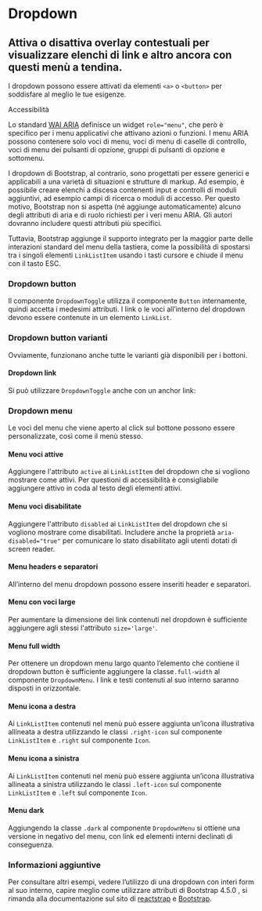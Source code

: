 
<Meta title="Documentazione/Componenti/Dropdown" of={Dropdown}/>

# Dropdown

## Attiva o disattiva overlay contestuali per visualizzare elenchi di link e altro ancora con questi menù a tendina.

I dropdown possono essere attivati da elementi `<a>` o `<button>` per soddisfare al meglio le tue esigenze.

<div className="docs">
    <Callout color="success" >
        <CalloutTitle>Accessibilità</CalloutTitle>
        <CalloutText>
            <p>Lo standard <a href="https://www.w3.org/TR/wai-aria/" target="_blank noreferrer">WAI ARIA</a> definisce un widget <code>role="menu"</code>, che però è specifico per i menu applicativi che attivano azioni o funzioni. I menu ARIA possono contenere solo voci di menu, voci di menu di caselle di controllo, voci di menu dei pulsanti di opzione, gruppi di pulsanti di opzione e sottomenu.</p>
            <p>I dropdown di Bootstrap, al contrario, sono progettati per essere generici e applicabili a una varietà di situazioni e strutture di markup. Ad esempio, è possibile creare elenchi a discesa contenenti input e controlli di moduli aggiuntivi, ad esempio campi di ricerca o moduli di accesso. Per questo motivo, Bootstrap non si aspetta (né aggiunge automaticamente) alcuno degli attributi di aria e di ruolo richiesti per i veri menu ARIA. Gli autori dovranno includere questi attributi più specifici.</p>
            <p>
            Tuttavia, Bootstrap aggiunge il supporto integrato per la maggior parte delle interazioni standard del menu della tastiera, come la possibilità di spostarsi tra i singoli elementi <code>LinkListItem</code> usando i tasti cursore e chiude il menu con il tasto ESC.</p>
        </CalloutText>
    </Callout>
</div>

### Dropdown button

Il componente `DropdownToggle` utilizza il componente `Button` internamente, quindi accetta i medesimi attributi. I link o le voci all’interno del dropdown devono essere contenute in un elemento `LinkList`.

<Preview>
    <Story id="componenti-dropdown--esempi" />
</Preview>

### Dropdown button varianti

Ovviamente, funzionano anche <LinkTo kind="documentazione-componenti-bottoni--page#varianti-di-colore">tutte le varianti</LinkTo> già disponibili per i bottoni.

<Preview>
    <Story id="componenti-dropdown--variante-bottoni" />
</Preview>

#### Dropdown link

Si può utilizzare `DropdownToggle` anche con un anchor link:

<Preview>
    <Story id="componenti-dropdown--link" />
</Preview>

### Dropdown menu

Le voci del menu che viene aperto al click sul bottone possono essere personalizzate, così come il menù stesso.

#### Menu voci attive

Aggiungere l'attributo `active` ai `LinkListItem` del dropdown che si vogliono mostrare come attivi. Per questioni di accessibilità è consigliabile aggiungere <span class="sr-only"> attivo</span> in coda al testo degli elementi attivi.

<Preview>
    <Story id="componenti-dropdown-dropdown-menu--menu-voci-attive" />
</Preview>

#### Menu voci disabilitate

Aggiungere l'attributo `disabled` ai `LinkListItem` del dropdown che si vogliono mostrare come disabilitati. Includere anche la proprietà `aria-disabled="true"` per comunicare lo stato disabilitato agli utenti dotati di screen reader.

<Preview>
    <Story id="componenti-dropdown-dropdown-menu--menu-voci-disabilitate" />
</Preview>

#### Menu headers e separatori

All’interno del menu dropdown possono essere inseriti header e separatori.

<Preview>
    <Story id="componenti-dropdown-dropdown-menu--menu-headers-e-separatori" />
</Preview>

#### Menu con voci large

Per aumentare la dimensione dei link contenuti nel dropdown è sufficiente aggiungere agli stessi l'attributo `size='large'`.

<Preview>
    <Story id="componenti-dropdown-dropdown-menu--menu-con-voci-large" />
</Preview>

#### Menu full width

Per ottenere un dropdown menu largo quanto l’elemento che contiene il dropdown button è sufficiente aggiungere la classe`.full-width` al componente `DropdownMenu`. I link e testi contenuti al suo interno saranno disposti in orizzontale.

<Preview>
    <Story id="componenti-dropdown-dropdown-menu--menu-full-width" />
</Preview>

#### Menu icona a destra

Ai `LinkListItem` contenuti nel menù può essere aggiunta un’icona illustrativa allineata a destra utilizzando le classi `.right-icon` sul componente `LinkListItem` e `.right` sul componente `Icon`.

<Preview>
    <Story id="componenti-dropdown-dropdown-menu--menu-icona-a-destra" />
</Preview>

#### Menu icona a sinistra

Ai `LinkListItem` contenuti nel menù può essere aggiunta un’icona illustrativa allineata a sinistra utilizzando le classi `.left-icon` sul componente `LinkListItem` e `.left` sul componente `Icon`.

<Preview>
    <Story id="componenti-dropdown-dropdown-menu--menu-icona-a-sinistra" />
</Preview>

#### Menu dark

Aggiungendo la classe `.dark` al componente `DropdownMenu` si ottiene una versione in negativo del menu, con link ed elementi interni declinati di conseguenza.

<Preview>
    <Story id="componenti-dropdown-dropdown-menu--menu-dark" />
</Preview>

### Informazioni aggiuntive

Per consultare altri esempi, vedere l’utilizzo di una dropdown con interi form al suo interno, capire meglio come utilizzare attributi di Bootstrap 4.5.0 , si rimanda alla documentazione sul sito di [reactstrap](https://reactstrap.github.io/components/dropdowns/) e [Bootstrap](https://getbootstrap.com/docs/4.5/components/dropdowns/).
